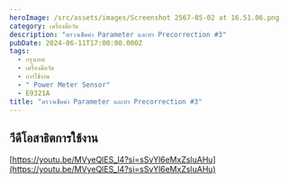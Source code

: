 ```yaml
---
heroImage: /src/assets/images/Screenshot 2567-05-02 at 16.51.06.png
category: เครื่องมือวัด
description: "ตรวจเช็คค่า Parameter และทำ Precorrection #3"
pubDate: 2024-06-11T17:00:00.000Z
tags:
  - กรุงเทพ
  - เครื่องมือวัด
  - การใช้งาน
  - " Power Meter Sensor"
  - E9321A
title: "ตรวจเช็คค่า Parameter และทำ Precorrection #3"
---
```


## วีดีโอสาธิตการใช้งาน

[https://youtu.be/MVyeQlES_l4?si=sSvYl6eMxZsluAHu](https://youtu.be/MVyeQlES_l4?si=sSvYl6eMxZsluAHu)
